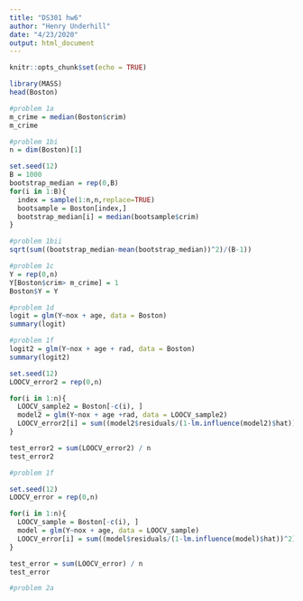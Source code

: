```yaml
---
title: "DS301 hw6"
author: "Henry Underhill"
date: "4/23/2020"
output: html_document
---
```


```r
knitr::opts_chunk$set(echo = TRUE)
```

```r
library(MASS)
head(Boston)
```

```r
#problem 1a
m_crime = median(Boston$crim)
m_crime
```

```r
#problem 1bi
n = dim(Boston)[1]

set.seed(12)
B = 1000
bootstrap_median = rep(0,B)
for(i in 1:B){
  index = sample(1:n,n,replace=TRUE)
  bootsample = Boston[index,]
  bootstrap_median[i] = median(bootsample$crim)
}
```

```r
#problem 1bii
sqrt(sum((bootstrap_median-mean(bootstrap_median))^2)/(B-1))
```

```r
#problem 1c
Y = rep(0,n)
Y[Boston$crim> m_crime] = 1
Boston$Y = Y
```

```r
#problem 1d
logit = glm(Y~nox + age, data = Boston)
summary(logit)
```

```r
#problem 1f
logit2 = glm(Y~nox + age + rad, data = Boston)
summary(logit2)

set.seed(12)
LOOCV_error2 = rep(0,n)

for(i in 1:n){
  LOOCV_sample2 = Boston[-c(i), ]
  model2 = glm(Y~nox + age +rad, data = LOOCV_sample2)
  LOOCV_error2[i] = sum((model2$residuals/(1-lm.influence(model2)$hat))^2)
}

test_error2 = sum(LOOCV_error2) / n
test_error2
```

```r
#problem 1f

set.seed(12)
LOOCV_error = rep(0,n)

for(i in 1:n){
  LOOCV_sample = Boston[-c(i), ]
  model = glm(Y~nox + age, data = LOOCV_sample)
  LOOCV_error[i] = sum((model$residuals/(1-lm.influence(model)$hat))^2)
}

test_error = sum(LOOCV_error) / n
test_error
```


```r
#problem 2a

```

